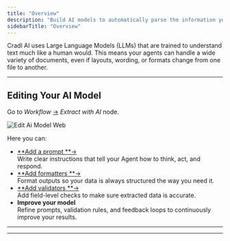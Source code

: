 ```yaml
---
title: "Overview"
description: "Build AI models to automatically parse the information you need from any document type."
sidebarTitle: "Overview"
---
```


Cradl AI uses Large Language Models (LLMs) that are trained to understand text much like a human would. This means your agents can handle a wide variety of documents, even if layouts, wording, or formats change from one file to another.

---

## Editing Your AI Model

Go to _Workflow_ [→](#) _Extract with AI_ node.

![Edit Ai Model Web](/images/edit-ai-model.webp)

Here you can:

- [**Add a prompt **→](/core-concepts/ai-model/prompting)\
  Write clear instructions that tell your Agent how to think, act, and respond.
- [**Add formatters **→](/core-concepts/ai-model/formatters)\
  Format outputs so your data is always structured the way you need it.
- [**Add validators **→](/core-concepts/ai-model/validators)\
  Add field-level checks to make sure extracted data is accurate.
- **Improve your model**\
  Refine prompts, validation rules, and feedback loops to continuously improve your results.

---

---